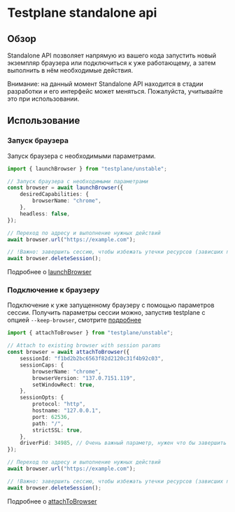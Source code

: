 # Testplane standalone api

## Обзор

Standalone API позволяет напрямую из вашего кода запустить новый экземпляр браузера или подключиться к уже работающему, а затем выполнить в нём необходимые действия.

Внимание: на данный момент Standalone API находится в стадии разработки и его интерфейс может меняться. Пожалуйста, учитывайте это при использовании.

## Использование

### Запуск браузера

Запуск браузера с необходимыми параметрами.

```typescript
import { launchBrowser } from "testplane/unstable";

// Запуск браузера с необходимыми параметрами
const browser = await launchBrowser({
    desiredCapabilities: {
        browserName: "chrome",
    },
    headless: false,
});

// Переход по адресу и выполнение нужных действий
await browser.url("https://example.com");

// !Важно: завершить сессию, чтобы избежать утечки ресурсов (зависших процессов)
await browser.deleteSession();
```

Подробнее о [launchBrowser](https://github.com/gemini-testing/testplane/blob/master/src/browser/standalone/launchBrowser.ts)

### Подключение к браузеру

Подключение к уже запущенному браузеру с помощью параметров сессии.
Получить параметры сессии можно, запустив testplane с опцией `--keep-browser`, смотрите [подробнее](../command-line/index.mdx#testplane-keep-browser)

```typescript
import { attachToBrowser } from "testplane/unstable";

// Attach to existing browser with session params
const browser = await attachToBrowser({
    sessionId: "f1bd2b2bc6563f82d2120c31f4b92c03",
    sessionCaps: {
        browserName: "chrome",
        browserVersion: "137.0.7151.119",
        setWindowRect: true,
    },
    sessionOpts: {
        protocol: "http",
        hostname: "127.0.0.1",
        port: 62536,
        path: "/",
        strictSSL: true,
    },
    driverPid: 34985, // Очень важный параметр, нужен что бы завершить оставшиеся процессы
});

// Переход по адресу и выполнение нужных действий
await browser.url("https://example.com");

// !Важно: завершить сессию, чтобы избежать утечки ресурсов (зависших процессов)
await browser.deleteSession();
```

Подробнее о [attachToBrowser](https://github.com/gemini-testing/testplane/blob/master/src/browser/standalone/attachToBrowser.ts)
